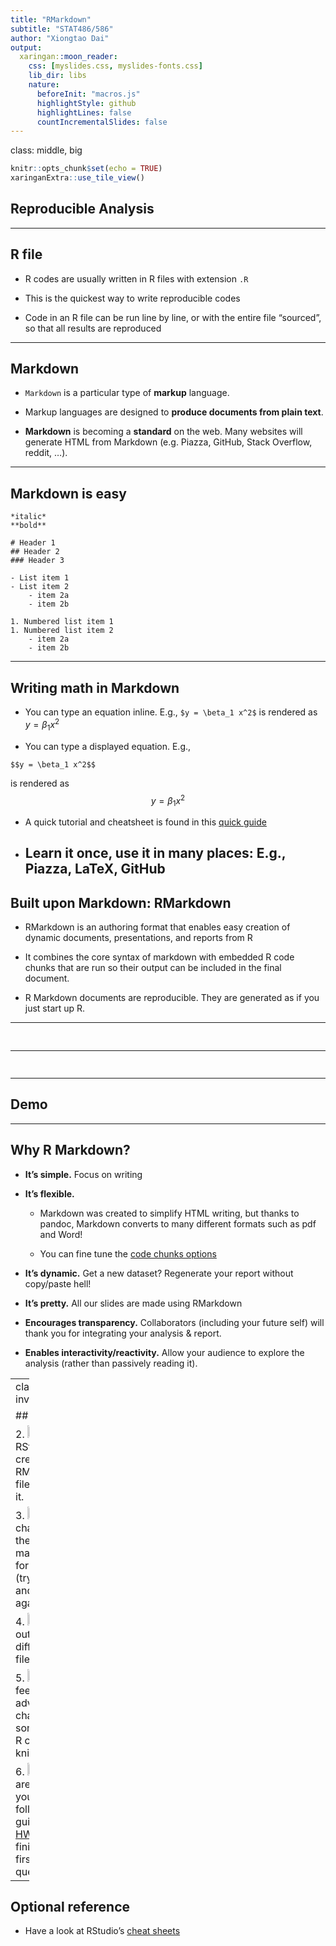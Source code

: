 ```yaml
---
title: "RMarkdown"
subtitle: "STAT486/586"
author: "Xiongtao Dai"
output:
  xaringan::moon_reader:
    css: [myslides.css, myslides-fonts.css]
    lib_dir: libs
    nature:
      beforeInit: "macros.js"
      highlightStyle: github
      highlightLines: false
      countIncrementalSlides: false
---
```

class: middle, big

```r
knitr::opts_chunk$set(echo = TRUE)
xaringanExtra::use_tile_view()
```

## Reproducible Analysis

---

## R file

- R codes are usually written in R files with extension `.R`

- This is the quickest way to write reproducible codes

- Code in an R file can be run line by line, or with the entire file "sourced", so that all results are reproduced

---

## Markdown

- `Markdown` is a particular type of **markup** language.

- Markup languages are designed to **produce documents from plain text**.

- **Markdown** is becoming a **standard** on the web. Many websites will generate HTML from Markdown (e.g. Piazza, GitHub, Stack Overflow, reddit, ...).

---

## Markdown is easy

```
*italic*
**bold**

# Header 1
## Header 2
### Header 3

- List item 1
- List item 2
    - item 2a
    - item 2b

1. Numbered list item 1
1. Numbered list item 2
    - item 2a
    - item 2b
```

---

## Writing math in Markdown

- You can type an equation inline. E.g., `$y = \beta_1 x^2$` is rendered as $y = \beta_1 x^2$

- You can type a displayed equation. E.g., 
```
$$y = \beta_1 x^2$$
``` 
is rendered as 
$$y = \beta_1 x^2$$

- A quick tutorial and cheatsheet is found in this [quick guide](https://rpruim.github.io/s341/S19/from-class/MathinRmd.html)

- Learn it once, use it in many places: E.g., Piazza, LaTeX, GitHub
---

## Built upon Markdown: RMarkdown

- RMarkdown is an authoring format that enables easy creation of dynamic documents, presentations, and reports from R 

- It combines the core syntax of markdown with embedded R code chunks that are run so their output can be included in the final document.

- R Markdown documents are reproducible. They are generated as if you just start up R.


---

## 

<img class="cover" src="images/hello-rmarkdown.png" alt="">

---

## 

<img class="cover" src="images/rmarkdown.png" alt="">

---

## Demo

---

## Why R Markdown?

- **It's simple.** Focus on writing
<!-- , rather than debugging silly errors. -->

- **It's flexible.** 

     - Markdown was created to simplify HTML writing, but thanks to pandoc, Markdown converts to many different formats such as pdf and Word!

    - You can fine tune the [code chunks options](https://yihui.org/knitr/options/)
    
- **It's dynamic.** Get a new dataset? Regenerate your report without copy/paste hell!

- **It's pretty.** All our slides are made using RMarkdown

- **Encourages transparency.** Collaborators (including your future self) will thank you for integrating your analysis & report.

- **Enables interactivity/reactivity.** Allow your audience to explore the analysis (rather than passively reading it).

---
class: inverse

## Your Turn


2. <img src="images/green.png" width=20> Open RStudio, create a new RMarkdown file, and knit it.
<!-- 3. <img src="images/green.png" width=20> Navigate to the RMarkdown cheat sheet and download a copy  -->

3. <img src="images/green.png" width=20> Make changes to the markdown formatting (try several) and knit again.

4. <img src="images/green.png" width=20> Export output to different files.

5. <img src="images/blue.png" width=20> If you feel adventurous, change some of the R code and knit again.

6. <img src="images/blue.png" width=20> If you are all done, you can follow the guideline of [HW1](https://canvas.iastate.edu/courses/88184/assignments/1654121?module_item_id=4391334) and finish the first few questions.

---

## Optional reference

- Have a look at RStudio's [cheat sheets](https://www.rstudio.com/resources/cheatsheets/)
